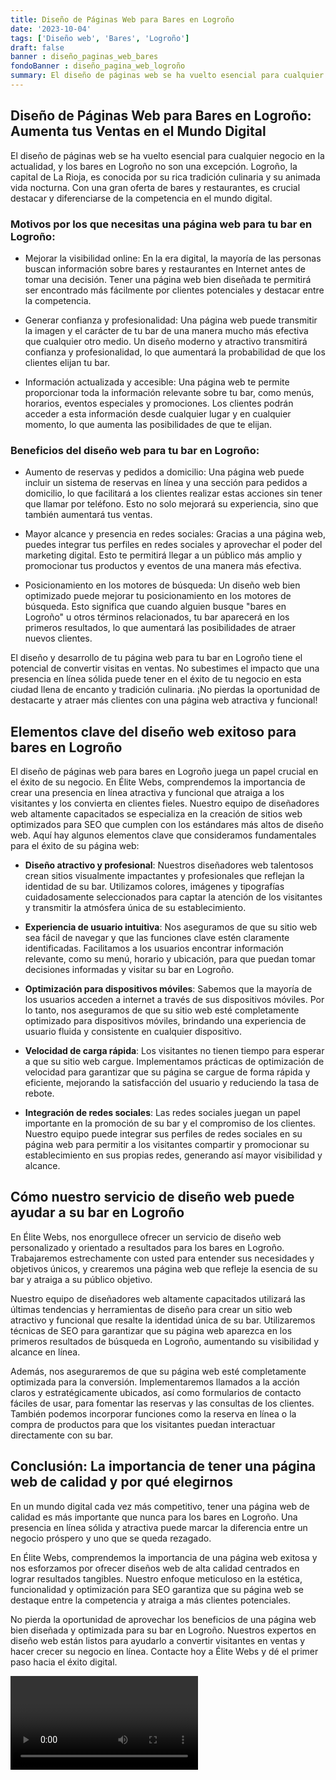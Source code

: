 ```yaml
---
title: Diseño de Páginas Web para Bares en Logroño
date: '2023-10-04'
tags: ['Diseño web', 'Bares', 'Logroño']
draft: false
banner : diseño_paginas_web_bares
fondoBanner : diseño_pagina_web_logroño
summary: El diseño de páginas web se ha vuelto esencial para cualquier negocio en la actualidad, y los bares en Logroño no son una excepción. Logroño, la capital de La Rioja, es conocida por su rica tradición culinaria y su animada vida nocturna. Con una gran oferta de bares y restaurantes, es crucial destacar y diferenciarse de la competencia en el mundo digital.
---
```


## Diseño de Páginas Web para Bares en Logroño: Aumenta tus Ventas en el Mundo Digital

El diseño de páginas web se ha vuelto esencial para cualquier negocio en la actualidad, y los bares en Logroño no son una excepción. Logroño, la capital de La Rioja, es conocida por su rica tradición culinaria y su animada vida nocturna. Con una gran oferta de bares y restaurantes, es crucial destacar y diferenciarse de la competencia en el mundo digital.

### Motivos por los que necesitas una página web para tu bar en Logroño:

- Mejorar la visibilidad online: En la era digital, la mayoría de las personas buscan información sobre bares y restaurantes en Internet antes de tomar una decisión. Tener una página web bien diseñada te permitirá ser encontrado más fácilmente por clientes potenciales y destacar entre la competencia.

- Generar confianza y profesionalidad: Una página web puede transmitir la imagen y el carácter de tu bar de una manera mucho más efectiva que cualquier otro medio. Un diseño moderno y atractivo transmitirá confianza y profesionalidad, lo que aumentará la probabilidad de que los clientes elijan tu bar.

- Información actualizada y accesible: Una página web te permite proporcionar toda la información relevante sobre tu bar, como menús, horarios, eventos especiales y promociones. Los clientes podrán acceder a esta información desde cualquier lugar y en cualquier momento, lo que aumenta las posibilidades de que te elijan.

### Beneficios del diseño web para tu bar en Logroño:

- Aumento de reservas y pedidos a domicilio: Una página web puede incluir un sistema de reservas en línea y una sección para pedidos a domicilio, lo que facilitará a los clientes realizar estas acciones sin tener que llamar por teléfono. Esto no solo mejorará su experiencia, sino que también aumentará tus ventas.

- Mayor alcance y presencia en redes sociales: Gracias a una página web, puedes integrar tus perfiles en redes sociales y aprovechar el poder del marketing digital. Esto te permitirá llegar a un público más amplio y promocionar tus productos y eventos de una manera más efectiva.

- Posicionamiento en los motores de búsqueda: Un diseño web bien optimizado puede mejorar tu posicionamiento en los motores de búsqueda. Esto significa que cuando alguien busque "bares en Logroño" u otros términos relacionados, tu bar aparecerá en los primeros resultados, lo que aumentará las posibilidades de atraer nuevos clientes.

El diseño y desarrollo de tu página web para tu bar en Logroño tiene el potencial de convertir visitas en ventas. No subestimes el impacto que una presencia en línea sólida puede tener en el éxito de tu negocio en esta ciudad llena de encanto y tradición culinaria. ¡No pierdas la oportunidad de destacarte y atraer más clientes con una página web atractiva y funcional!

<GifSeo />

<Cta />

## Elementos clave del diseño web exitoso para bares en Logroño

El diseño de páginas web para bares en Logroño juega un papel crucial en el éxito de su negocio. En Élite Webs, comprendemos la importancia de crear una presencia en línea atractiva y funcional que atraiga a los visitantes y los convierta en clientes fieles. Nuestro equipo de diseñadores web altamente capacitados se especializa en la creación de sitios web optimizados para SEO que cumplen con los estándares más altos de diseño web. Aquí hay algunos elementos clave que consideramos fundamentales para el éxito de su página web:

- **Diseño atractivo y profesional**: Nuestros diseñadores web talentosos crean sitios visualmente impactantes y profesionales que reflejan la identidad de su bar. Utilizamos colores, imágenes y tipografías cuidadosamente seleccionados para captar la atención de los visitantes y transmitir la atmósfera única de su establecimiento.

- **Experiencia de usuario intuitiva**: Nos aseguramos de que su sitio web sea fácil de navegar y que las funciones clave estén claramente identificadas. Facilitamos a los usuarios encontrar información relevante, como su menú, horario y ubicación, para que puedan tomar decisiones informadas y visitar su bar en Logroño.

- **Optimización para dispositivos móviles**: Sabemos que la mayoría de los usuarios acceden a internet a través de sus dispositivos móviles. Por lo tanto, nos aseguramos de que su sitio web esté completamente optimizado para dispositivos móviles, brindando una experiencia de usuario fluida y consistente en cualquier dispositivo.

- **Velocidad de carga rápida**: Los visitantes no tienen tiempo para esperar a que su sitio web cargue. Implementamos prácticas de optimización de velocidad para garantizar que su página se cargue de forma rápida y eficiente, mejorando la satisfacción del usuario y reduciendo la tasa de rebote.

- **Integración de redes sociales**: Las redes sociales juegan un papel importante en la promoción de su bar y el compromiso de los clientes. Nuestro equipo puede integrar sus perfiles de redes sociales en su página web para permitir a los visitantes compartir y promocionar su establecimiento en sus propias redes, generando así mayor visibilidad y alcance.

## Cómo nuestro servicio de diseño web puede ayudar a su bar en Logroño

En Élite Webs, nos enorgullece ofrecer un servicio de diseño web personalizado y orientado a resultados para los bares en Logroño. Trabajaremos estrechamente con usted para entender sus necesidades y objetivos únicos, y crearemos una página web que refleje la esencia de su bar y atraiga a su público objetivo.

Nuestro equipo de diseñadores web altamente capacitados utilizará las últimas tendencias y herramientas de diseño para crear un sitio web atractivo y funcional que resalte la identidad única de su bar. Utilizaremos técnicas de SEO para garantizar que su página web aparezca en los primeros resultados de búsqueda en Logroño, aumentando su visibilidad y alcance en línea.

Además, nos aseguraremos de que su página web esté completamente optimizada para la conversión. Implementaremos llamados a la acción claros y estratégicamente ubicados, así como formularios de contacto fáciles de usar, para fomentar las reservas y las consultas de los clientes. También podemos incorporar funciones como la reserva en línea o la compra de productos para que los visitantes puedan interactuar directamente con su bar.

## Conclusión: La importancia de tener una página web de calidad y por qué elegirnos

En un mundo digital cada vez más competitivo, tener una página web de calidad es más importante que nunca para los bares en Logroño. Una presencia en línea sólida y atractiva puede marcar la diferencia entre un negocio próspero y uno que se queda rezagado.

En Élite Webs, comprendemos la importancia de una página web exitosa y nos esforzamos por ofrecer diseños web de alta calidad centrados en lograr resultados tangibles. Nuestro enfoque meticuloso en la estética, funcionalidad y optimización para SEO garantiza que su página web se destaque entre la competencia y atraiga a más clientes potenciales.

No pierda la oportunidad de aprovechar los beneficios de una página web bien diseñada y optimizada para su bar en Logroño. Nuestros expertos en diseño web están listos para ayudarlo a convertir visitantes en ventas y hacer crecer su negocio en línea. Contacte hoy a Élite Webs y dé el primer paso hacia el éxito digital.

<Video />

<CtaBot job='Bares' city='Logroño'/>

<Gmaps query='Logroño+españa+maps' />
